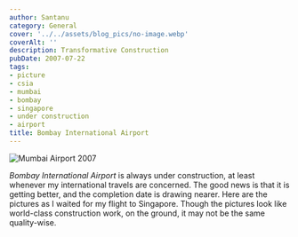 ```yaml
---
author: Santanu
category: General
cover: '../../assets/blog_pics/no-image.webp'
coverAlt: ''
description: Transformative Construction
pubDate: 2007-07-22
tags:
- picture
- csia
- mumbai
- bombay
- singapore
- under construction
- airport
title: Bombay International Airport
---
```



<Image src={pic1} alt="Mumbai Airport 2007"/>


*Bombay International Airport* is always under construction, at least whenever my international travels are concerned. The good news is that it is getting better, and the completion date is drawing nearer. Here are the pictures as I waited for my flight to Singapore. Though the pictures look like world-class construction work, on the ground, it may not be the same quality-wise.